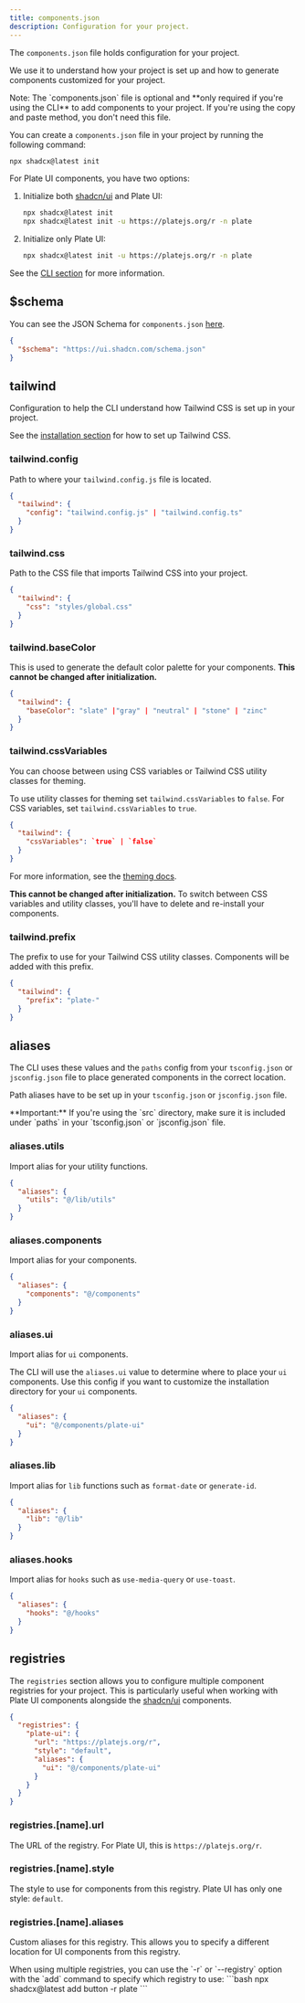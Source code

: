 ```yaml
---
title: components.json
description: Configuration for your project.
---
```


The `components.json` file holds configuration for your project.

We use it to understand how your project is set up and how to generate components customized for your project.

<Callout className="mt-6">
  Note: The `components.json` file is optional and **only required if you're
  using the CLI** to add components to your project. If you're using the copy
  and paste method, you don't need this file.
</Callout>

You can create a `components.json` file in your project by running the following command:

```bash
npx shadcx@latest init
```

For Plate UI components, you have two options:

1. Initialize both [shadcn/ui](https://ui.shadcn.com/) and Plate UI:
   ```bash
   npx shadcx@latest init
   npx shadcx@latest init -u https://platejs.org/r -n plate
   ```

2. Initialize only Plate UI:
   ```bash
   npx shadcx@latest init -u https://platejs.org/r -n plate
   ```

See the [CLI section](/docs/cli) for more information.

## $schema

You can see the JSON Schema for `components.json` [here](https://ui.shadcn.com/schema.json).

```json title="components.json"
{
  "$schema": "https://ui.shadcn.com/schema.json"
}
```

## tailwind

Configuration to help the CLI understand how Tailwind CSS is set up in your project.

See the [installation section](/docs/components/installation) for how to set up Tailwind CSS.

### tailwind.config

Path to where your `tailwind.config.js` file is located.

```json title="components.json"
{
  "tailwind": {
    "config": "tailwind.config.js" | "tailwind.config.ts"
  }
}
```

### tailwind.css

Path to the CSS file that imports Tailwind CSS into your project.

```json title="components.json"
{
  "tailwind": {
    "css": "styles/global.css"
  }
}
```

### tailwind.baseColor

This is used to generate the default color palette for your components. **This cannot be changed after initialization.**

```json title="components.json"
{
  "tailwind": {
    "baseColor": "slate" |"gray" | "neutral" | "stone" | "zinc"
  }
}
```

### tailwind.cssVariables

You can choose between using CSS variables or Tailwind CSS utility classes for theming.

To use utility classes for theming set `tailwind.cssVariables` to `false`. For CSS variables, set `tailwind.cssVariables` to `true`.

```json title="components.json"
{
  "tailwind": {
    "cssVariables": `true` | `false`
  }
}
```

For more information, see the [theming docs](/docs/components/theming).

**This cannot be changed after initialization.** To switch between CSS variables and utility classes, you'll have to delete and re-install your components.

### tailwind.prefix

The prefix to use for your Tailwind CSS utility classes. Components will be added with this prefix.

```json title="components.json"
{
  "tailwind": {
    "prefix": "plate-"
  }
}
```

## aliases

The CLI uses these values and the `paths` config from your `tsconfig.json` or `jsconfig.json` file to place generated components in the correct location.

Path aliases have to be set up in your `tsconfig.json` or `jsconfig.json` file.

<Callout className="mt-6">
  **Important:** If you're using the `src` directory, make sure it is included
  under `paths` in your `tsconfig.json` or `jsconfig.json` file.
</Callout>

### aliases.utils

Import alias for your utility functions.

```json title="components.json"
{
  "aliases": {
    "utils": "@/lib/utils"
  }
}
```

### aliases.components

Import alias for your components.

```json title="components.json"
{
  "aliases": {
    "components": "@/components"
  }
}
```

### aliases.ui

Import alias for `ui` components.

The CLI will use the `aliases.ui` value to determine where to place your `ui` components. Use this config if you want to customize the installation directory for your `ui` components.

```json title="components.json"
{
  "aliases": {
    "ui": "@/components/plate-ui"
  }
}
```

### aliases.lib

Import alias for `lib` functions such as `format-date` or `generate-id`.

```json title="components.json"
{
  "aliases": {
    "lib": "@/lib"
  }
}
```

### aliases.hooks

Import alias for `hooks` such as `use-media-query` or `use-toast`.

```json title="components.json"
{
  "aliases": {
    "hooks": "@/hooks"
  }
}
```

## registries

The `registries` section allows you to configure multiple component registries for your project. This is particularly useful when working with Plate UI components alongside the [shadcn/ui](https://ui.shadcn.com/) components.

```json title="components.json"
{
  "registries": {
    "plate-ui": {
      "url": "https://platejs.org/r",
      "style": "default",
      "aliases": {
        "ui": "@/components/plate-ui"
      }
    }
  }
}
```

### registries.[name].url

The URL of the registry. For Plate UI, this is `https://platejs.org/r`.

### registries.[name].style

The style to use for components from this registry. Plate UI has only one style: `default`.

### registries.[name].aliases

Custom aliases for this registry. This allows you to specify a different location for UI components from this registry.

<Callout>
  When using multiple registries, you can use the `-r` or `--registry` option with the `add` command to specify which registry to use:
  ```bash
  npx shadcx@latest add button -r plate
  ```
</Callout>
